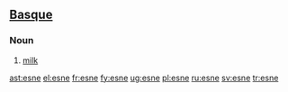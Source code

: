 ==[[Basque]]==

===Noun===
{{infl|eu|noun}}

# [[milk]]

[[ast:esne]]
[[el:esne]]
[[fr:esne]]
[[fy:esne]]
[[ug:esne]]
[[pl:esne]]
[[ru:esne]]
[[sv:esne]]
[[tr:esne]]